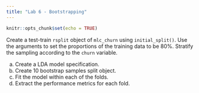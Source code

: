 ```yaml
---
title: "Lab 6 - Bootstrapping"
---
```


```r
knitr::opts_chunk$set(echo = TRUE)
```

Create a test-train `rsplit` object of `mlc_churn` using `initial_split()`. Use the arguments to set the proportions of the training data to be 80%. Stratify the sampling according to the `churn` variable.

a. Create a LDA model specification.
b. Create 10 bootstrap samples split object.
c. Fit the model within each of the folds.
d. Extract the performance metrics for each fold.
